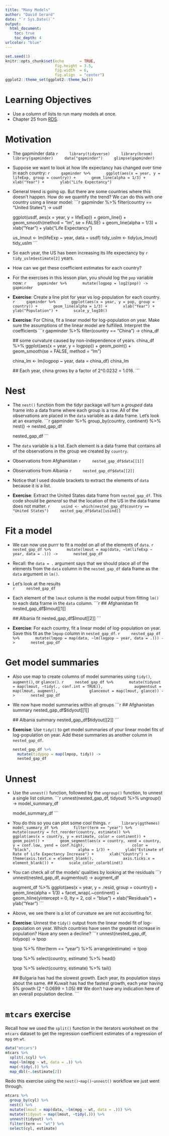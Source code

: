 ```yaml
---
title: "Many Models"
author: "David Gerard"
date: "`r Sys.Date()`"
output:  
  html_document:
    toc: true
    toc_depth: 4
urlcolor: "blue"
---
```


```r
set.seed(1)
knitr::opts_chunk$set(echo       = TRUE, 
                      fig.height = 3.5, 
                      fig.width  = 6,
                      fig.align  = "center")
ggplot2::theme_set(ggplot2::theme_bw())
```

# Learning Objectives

- Use a column of lists to run many models at once.
- Chapter 25 from [RDS](https://r4ds.had.co.nz/).

# Motivation

- The gapminder data
    ```r
    library(tidyverse)
    library(broom)
    library(gapminder)
    data("gapminder")
    glimpse(gapminder)
    ```

- Suppose we want to look at how life expectancy has changed over time in 
  each country:
    ```r
    gapminder %>%
      ggplot(aes(x = year, y = lifeExp, group = country)) +
      geom_line(alpha = 1/3) +
      xlab("Year") +
      ylab("Life Expectancy")
    ```
    
- General trend is going up. But there are some countries where this doesn't
  happen. How do we quantify the trend? We can do this with one country
  using a linear model:
    ```r
    gapminder %>%
      filter(country == "United States") ->
      usdf
    
    ggplot(usdf, aes(x = year, y = lifeExp)) +
      geom_line() +
      geom_smooth(method = "lm", se = FALSE) +
      geom_line(alpha = 1/3) +
      xlab("Year") +
      ylab("Life Expectancy")
    
    us_lmout <- lm(lifeExp ~ year, data = usdf)
    tidy_uslm <- tidy(us_lmout)
    tidy_uslm
    ```
    
- So each year, the US has been increasing its life expectancy by 
  `r tidy_uslm$estimate[2]` years.
  
- How can we get these coefficient estimates for each country?

- For the exercises in this lesson plan, you should log the `pop` variable now:
    ```r
    gapminder %>%
      mutate(logpop = log2(pop)) ->
      gapminder
    ```


- **Exercise**: Create a line plot for year vs log-population for each country.
    ```r
    gapminder %>%
      ggplot(aes(x = year, y = pop, group = country)) +
      geom_line(alpha = 1/3) +
      xlab("Year") +
      ylab("Population") +
      scale_y_log10()
    ```


- **Exercise**: For China, fit a linear model for log-population on year. Make
  sure the assumptions of the linear model are fulfilled. Interpret the
  coefficients
    ```r
    gapminder %>%
      filter(country == "China") ->
      china_df
    
    ## some curvature caused by non-independence of years.
    china_df %>%
      ggplot(aes(x = year, y = logpop)) +
      geom_point() +
      geom_smooth(se = FALSE, method = "lm")
    
    china_lm <- lm(logpop ~ year, data = china_df)
    china_lm
    
    ## Each year, china grows by a factor of 2^0.0232 = 1.016.
    ```
  

# Nest

- The `nest()` function from the tidyr package will turn a *grouped* data frame
  into a data frame where each group is a row. All of the observations
  are placed in the `data` variable as a data frame. Let's look at an example.
    ```r
    gapminder %>%
      group_by(country, continent) %>%
      nest() ->
      nested_gap_df
    
    nested_gap_df
    ```
    
- The `data` variable is a list. Each element is a data frame that contains
  all of the observations in the group we created by `country`.
  
- Observations from Afghanistan
    ```r
    nested_gap_df$data[[1]]
    ```
  
- Observations from Albania
    ```r
    nested_gap_df$data[[2]]
    ```
  
- Notice that I used double brackets to extract the elements of `data` because
  it is a list.
  
- **Exercise**: Extract the United States data frame from `nested_gap_df`.
  This code should be *general* so that the location of the US in the data
  frame does not matter.
    ```r
    usind <- which(nested_gap_df$country == "United States")
    nested_gap_df$data[[usind]]
    ```
  
# Fit a model

- We can now use purrr to fit a model on all of the elements of `data`.
    ```r
    nested_gap_df %>%
      mutate(lmout = map(data, ~lm(lifeExp ~ year, data = .))) ->
      nested_gap_df
    ```

- Recall: the `data = .` argument says that we should place all of the
  elements from the `data` column in the `nested_gap_df` data frame
  as the `data` argument in `lm()`.

- Let's look at the results  
    ```r
    nested_gap_df
    ```
    
- Each element of the `lmout` column is the model output from fitting `lm()`
  to each data frame in the `data` column.
    ```r
    ## Afghanistan fit
    nested_gap_df$lmout[[1]]
    
    ## Albania fit
    nested_gap_df$lmout[[2]]
    ```
    
- **Exercise**: For each country, fit a linear model of log-population on
  year. Save this fit as the `lmpop` column in `nested_gap_df`.
    ```r
    nested_gap_df %>%
      mutate(lmpop = map(data, ~lm(logpop ~ year, data = .))) ->
      nested_gap_df
    ```
  
# Get model summaries

- Also use map to create columns of model summaries using `tidy()`, `augment()`,
  or `glance()`.
    ```r
    nested_gap_df %>%
      mutate(tidyout = map(lmout, ~tidy(., conf.int = TRUE)),
             augmentout = map(lmout, augment),
             glanceout = map(lmout, glance)) ->
      nested_gap_df
    ```

- We now have model summaries within all groups
    ```r
    ## Afghanistan summary
    nested_gap_df$tidyout[[1]]
    
    ## Albania summary
    nested_gap_df$tidyout[[2]]
    ```
    
- **Exercise**: Use `tidy()` to get model summaries of your linear model
  fits of log-population on year. Add these summaries as another column
  in `nested_gap_df`.
  
    ```r
    nested_gap_df %>%
      mutate(tidypop = map(lmpop, tidy)) ->
      nested_gap_df
    ```
  

# Unnest

- Use the `unnest()` function, followed by the `ungroup()` function, to 
  unnest a single list column.
    ```r
    unnest(nested_gap_df, tidyout) %>%
      ungroup() ->
      model_summary_df
    
    model_summary_df
    ```
    
- You do this so you can plot some cool things.
    ```r
    library(ggthemes)
    model_summary_df %>%
      filter(term == "year") %>%
      mutate(country = fct_reorder(country, estimate)) %>%
      ggplot(aes(x = country, y = estimate, color = continent)) +
      geom_point() +
      geom_segment(aes(x = country, xend = country, y = conf.low, yend = conf.high), 
                   color = "black", 
                   alpha = 1/3) +
      ylab("Estimate of Rate of Life Expectancy Increase") +
      xlab("Country") +
      theme(axis.text.x = element_blank(),
            axis.ticks.x = element_blank()) +
      scale_color_colorblind()
    ```
    
- You can check all of the models' qualities by looking at the residuals
    ```r
    unnest(nested_gap_df, augmentout) ->
      augment_df
    
    augment_df %>%
      ggplot(aes(x = year, y = .resid, group = country)) +
      geom_line(alpha = 1/3) +
      facet_wrap(.~continent) +
      geom_hline(yintercept = 0, lty = 2, col = "blue") +
      xlab("Residuals") +
      ylab("Year")
    ```
    
- Above, we see there is a lot of curvature we are not accounting for.


- **Exercise**: Unnest the `tidy()` output from the linear model fit of 
  log-population on year. Which countries have seen the greatest increase
  in population? Have any seen a decline?
    ```r
    unnest(nested_gap_df, tidypop) ->
      tpop
    
    tpop %>%
      filter(term == "year") %>%
      arrange(estimate) ->
      tpop
    
    tpop %>%
      select(country, estimate) %>%
      head()
    
    tpop %>%
      select(country, estimate) %>%
      tail()
    
    
    ## Bulgaria has had the slowest growth. Each year, its population stays about the same.
    ## Kuwait has had the fastest growth, each year having 5% growth (2 ^ 0.0699 = 1.05)
    ## We don't have any indication here of an overall population decline.
    ```



# `mtcars` exercise

Recall how we used the `split()` function in the iterators worksheet on the
`mtcars` dataset to get the regression coefficient estimates of a regression
of `mpg` on `wt`.

```r
data("mtcars")
mtcars %>% 
  split(.$cyl) %>% 
  map(~lm(mpg ~ wt, data = .)) %>%
  map(~tidy(.)) %>%
  map_dbl(~.$estimate[2])
```

Redo this exercise using the `nest()`-`map()`-`unnest()` workflow we just
went through.
   
```r
mtcars %>%
  group_by(cyl) %>%
  nest() %>%
  mutate(lmout = map(data, ~lm(mpg ~ wt, data = .))) %>%
  mutate(tidyout = map(lmout, ~tidy(.))) %>%
  unnest(tidyout) %>%
  filter(term == "wt") %>%
  select(cyl, estimate)
```







  
  

